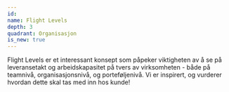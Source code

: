 ```yaml
---
id:
name: Flight Levels
depth: 3
quadrant: Organisasjon
is_new: true
---
```


Flight Levels er et interessant konsept som påpeker viktigheten av å se på
leveransetakt og arbeidskapasitet på tvers av virksomheten - både på teamnivå, organisasjonsnivå, og porteføljenivå.
Vi er inspirert, og vurderer hvordan dette skal tas med inn hos kunde!
